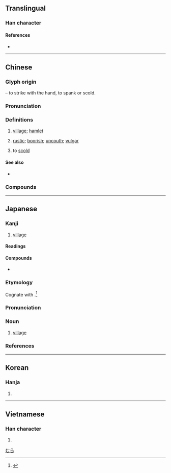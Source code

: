 {{character info/new}}
{{also|材|邨}}
==Translingual==
{{stroke order|strokes=7}}

===Han character===
{{Han char|rn=75|rad=木|as=03|sn=7|four=44900|canj=DDI|ids=⿰木寸}}

====References====
* {{Han ref|kx=0511.170|dkj=14464|dj=0896.050|hdz=21158.020|uh=6751}}

----

==Chinese==
{{zh-forms|alt=邨}}

===Glyph origin===
{{Han etym}}
{{Han compound|寸|木|t2=hand|ls=psc|c1=p|c2=s}} – to strike with the hand, to spank or scold.

===Pronunciation===
{{zh-pron
|m=cūn,er=y
|c=cyun1
|h=pfs=chhûn
|md=chŏng
|mn=chhun/chhoan/qz,tw,xm:chhng
|mn_note=chhun - literary; chhoan/chhng - vernacular
|w=1tshen
|mc=y
|oc=y
|cat=n,a,v
}}

===Definitions===
{{zh-hanzi}}

# [[village]]; [[hamlet]]
#: {{zh-x|農村|rural area, village, countryside}}
#: {{zh-x|鄉村|rural area, village, countryside}}
# {{lb|zh|attributive}} [[rustic]]; [[boorish]]; [[uncouth]]; [[vulgar]]
# {{lb|zh|archaic}} to [[scold]]

====See also====
* {{zh-l|城}}

===Compounds===
{{zh-der|度假村|丁村遺址|山村|乾村沙|三家村|尋村轉疃|千村萬落|地球村|專業村|中興新村|村校|村夫|村學|村聲潑嗓|村子|村長|村沙|模範村|村村勢勢|杏花村|村閒|村塾|村夫子|村牛|村夫野老|村歌|村紂|村老子|村強|村夫俗子|村疃|村虔|撒村|文化村|村塢|眷村|村野|村俗|村人|當村|發村|村錢|村墟|村務酒|村鎮|村生泊長|村郎|村沙樣勢|村氣|村居野店|村里|村天樂|漁村|村路歧|村莊|村民|村務|村書|村廝|村話|村落|村筋俗骨|村潑|村學究|村婦|村姑|賽村社|農村|荒村|鄉村音樂|雨村曲話|鄰村|鄉村社區|鄉村|集村|自然村|翠亨村}}

----

==Japanese==

===Kanji===
{{ja-kanji|grade=1|rs=木03}}

# [[village]]

====Readings====
{{ja-readings
|goon=そん
|kanon=そん
|kun=むら-}}

====Compounds====
* {{ja-r|村落|そんらく|[[village]], [[hamlet]]}}

{{wikipedia|lang=ja}}
{{ja-kanjitab|むら|yomi=k}}

===Etymology===
Cognate with {{m|ja|群|tr=mura||gathering}}.<ref name="DJR">{{R:Daijirin}}</ref>

===Pronunciation===
{{ja-pron|yomi=k|むら|acc=2|acc_ref=DJR,NHK}}

===Noun===
{{ja-noun|むら}}

# [[village]]

===References===
<references/>

[[Category:Japanese basic words|むら]]

----

==Korean==

===Hanja===
{{ko-hanja|hangeul=촌|eumhun=마을|mr=ch'on|y=chon|ehrv=maeul|ehmr=maŭl|ehy=maul}}

# {{hanja form of|촌|[[village]]}}

----

==Vietnamese==

===Han character===
{{vi-hantu|[[thôn]], [[thon]], [[thun]], [[chon]], [[chôn]], [[thuôn]], [[thuốn]], [[xóm]]|rs=木03}}

# {{defn|lang=vi|sort=木03}}